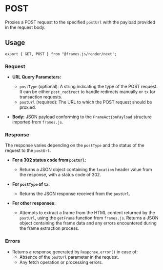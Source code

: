 # POST

Proxies a POST request to the specified `postUrl` with the payload provided in the request body.

## Usage

```tsx [./frames/route.tsx]
export { GET, POST } from "@frames.js/render/next';
```

### Request

- **URL Query Parameters:**

  - `postType` (optional): A string indicating the type of the POST request. It can be either `post_redirect` to handle redirects manually or `tx` for transaction requests.
  - `postUrl` (required): The URL to which the POST request should be proxied.

- **Body:** JSON payload conforming to the `FrameActionPayload` structure imported from `frames.js`.

### Response

The response varies depending on the `postType` and the status of the request to the `postUrl`.

- **For a 302 status code from `postUrl`:**

  - Returns a JSON object containing the `location` header value from the response, with a status code of 302.

- **For `postType` of `tx`:**

  - Returns the JSON response received from the `postUrl`.

- **For other responses:**
  - Attempts to extract a frame from the HTML content returned by the `postUrl`, using the `getFrame` function from `frames.js`. Returns a JSON object containing the frame data and any errors encountered during the frame extraction process.

### Errors

- Returns a response generated by `Response.error()` in case of:
  - Absence of the `postUrl` parameter in the request.
  - Any fetch operation or processing errors.

